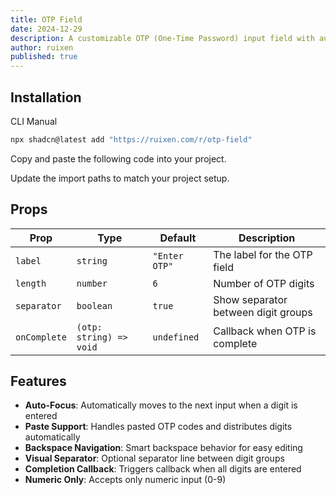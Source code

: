 ```yaml
---
title: OTP Field
date: 2024-12-29
description: A customizable OTP (One-Time Password) input field with auto-focus and paste support
author: ruixen
published: true
---
```


<ComponentPreview name="otp-field-demo" />

## Installation

<Tabs defaultValue="cli">

<TabsList>
  <TabsTrigger value="cli">CLI</TabsTrigger>
  <TabsTrigger value="manual">Manual</TabsTrigger>
</TabsList>
<TabsContent value="cli">

```bash
npx shadcn@latest add "https://ruixen.com/r/otp-field"
```

</TabsContent>

<TabsContent value="manual">

<Steps>

<Step>Copy and paste the following code into your project.</Step>

<ComponentSource name="otp-field" />

<Step>Update the import paths to match your project setup.</Step>

</Steps>

</TabsContent>

</Tabs>

## Props

| Prop         | Type                    | Default       | Description                         |
| ------------ | ----------------------- | ------------- | ----------------------------------- |
| `label`      | `string`                | `"Enter OTP"` | The label for the OTP field         |
| `length`     | `number`                | `6`           | Number of OTP digits                |
| `separator`  | `boolean`               | `true`        | Show separator between digit groups |
| `onComplete` | `(otp: string) => void` | `undefined`   | Callback when OTP is complete       |

## Features

- **Auto-Focus**: Automatically moves to the next input when a digit is entered
- **Paste Support**: Handles pasted OTP codes and distributes digits automatically
- **Backspace Navigation**: Smart backspace behavior for easy editing
- **Visual Separator**: Optional separator line between digit groups
- **Completion Callback**: Triggers callback when all digits are entered
- **Numeric Only**: Accepts only numeric input (0-9)
